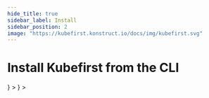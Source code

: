 ```yaml
---
hide_title: true
sidebar_label: Install
sidebar_position: 2
image: "https://kubefirst.konstruct.io/docs/img/kubefirst.svg"
---
```



<div class="cloud_logo">
  <K3dLogo width="200px" alt="k3d Logo" />
</div>

# Install Kubefirst from the CLI

<CommonCloudPrerequisites />

<Tabs groupId="git_provider" defaultValue="github" queryString>
    <TabItem
      attributes={{className: styles.github}}
      value="github"
      label={ <GitHubLogo /> }
    >
      <GitHubInstall />
    </TabItem>
    <TabItem
      value="gitlab"
      attributes={{className: styles.gitlab}}
      label={ <GitLabLogo /> }
    >
      <GitLabInstall />
    </TabItem>
</Tabs>
